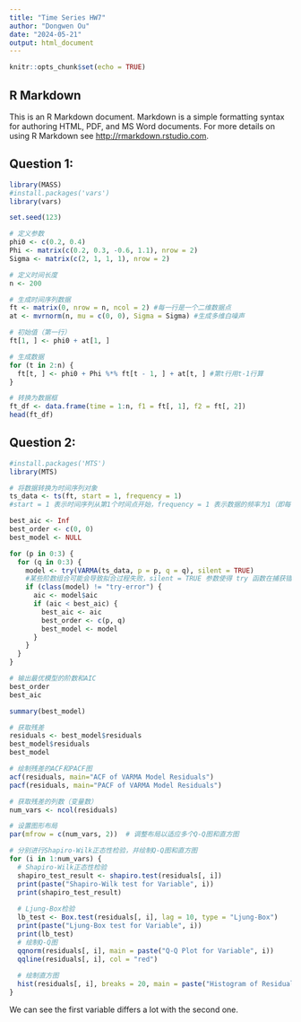 ```yaml
---
title: "Time Series HW7"
author: "Dongwen Ou"
date: "2024-05-21"
output: html_document
---
```


```r
knitr::opts_chunk$set(echo = TRUE)
```

## R Markdown

This is an R Markdown document. Markdown is a simple formatting syntax for authoring HTML, PDF, and MS Word documents. For more details on using R Markdown see <http://rmarkdown.rstudio.com>.

## Question 1:
```r
library(MASS)
#install.packages('vars')
library(vars)

set.seed(123)

# 定义参数
phi0 <- c(0.2, 0.4)
Phi <- matrix(c(0.2, 0.3, -0.6, 1.1), nrow = 2)
Sigma <- matrix(c(2, 1, 1, 1), nrow = 2)

# 定义时间长度
n <- 200

# 生成时间序列数据
ft <- matrix(0, nrow = n, ncol = 2) #每一行是一个二维数据点
at <- mvrnorm(n, mu = c(0, 0), Sigma = Sigma) #生成多维白噪声

# 初始值（第一行）
ft[1, ] <- phi0 + at[1, ]

# 生成数据
for (t in 2:n) {
  ft[t, ] <- phi0 + Phi %*% ft[t - 1, ] + at[t, ] #第t行用t-1行算
}

# 转换为数据框
ft_df <- data.frame(time = 1:n, f1 = ft[, 1], f2 = ft[, 2])
head(ft_df)

```
## Question 2:
```r
#install.packages('MTS')
library(MTS)

# 将数据转换为时间序列对象
ts_data <- ts(ft, start = 1, frequency = 1)
#start = 1 表示时间序列从第1个时间点开始，frequency = 1 表示数据的频率为1（即每个时间点都有一个数据点）。

best_aic <- Inf
best_order <- c(0, 0)
best_model <- NULL

for (p in 0:3) {
  for (q in 0:3) {
    model <- try(VARMA(ts_data, p = p, q = q), silent = TRUE)
    #某些阶数组合可能会导致拟合过程失败，silent = TRUE 参数使得 try 函数在捕获错误时不打印错误信息
    if (class(model) != "try-error") {
      aic <- model$aic
      if (aic < best_aic) {
        best_aic <- aic
        best_order <- c(p, q)
        best_model <- model
      }
    }
  }
}

# 输出最优模型的阶数和AIC
best_order
best_aic

summary(best_model)

# 获取残差
residuals <- best_model$residuals
best_model$residuals
best_model

# 绘制残差的ACF和PACF图
acf(residuals, main="ACF of VARMA Model Residuals")
pacf(residuals, main="PACF of VARMA Model Residuals")

# 获取残差的列数（变量数）
num_vars <- ncol(residuals)

# 设置图形布局
par(mfrow = c(num_vars, 2))  # 调整布局以适应多个Q-Q图和直方图

# 分别进行Shapiro-Wilk正态性检验，并绘制Q-Q图和直方图
for (i in 1:num_vars) {
  # Shapiro-Wilk正态性检验
  shapiro_test_result <- shapiro.test(residuals[, i])
  print(paste("Shapiro-Wilk test for Variable", i))
  print(shapiro_test_result)
  
  # Ljung-Box检验
  lb_test <- Box.test(residuals[, i], lag = 10, type = "Ljung-Box")
  print(paste("Ljung-Box test for Variable", i))
  print(lb_test)
  # 绘制Q-Q图
  qqnorm(residuals[, i], main = paste("Q-Q Plot for Variable", i))
  qqline(residuals[, i], col = "red")
  
  # 绘制直方图
  hist(residuals[, i], breaks = 20, main = paste("Histogram of Residuals for Variable", i))
}
```

We can see the first variable differs a lot with the second one.
